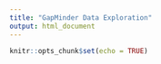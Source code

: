 ```yaml
---
title: "GapMinder Data Exploration"
output: html_document
---
```


```r
knitr::opts_chunk$set(echo = TRUE)
```



